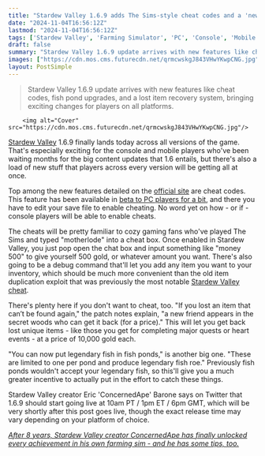 ```yaml
---
title: "Stardew Valley 1.6.9 adds The Sims-style cheat codes and a 'new friend' who can restore some of the game's rarest items 'for a price'"
date: "2024-11-04T16:56:12Z"
lastmod: "2024-11-04T16:56:12Z"
tags: ['Stardew Valley', 'Farming Simulator', 'PC', 'Console', 'Mobile', 'Game Update', 'Cheats', 'Multiplayer']
draft: false
summary: "Stardew Valley 1.6.9 update arrives with new features like cheat codes, fish pond upgrades, and a lost item recovery system, bringing exciting changes for players on all platforms."
images: ["https://cdn.mos.cms.futurecdn.net/qrmcwskgJ843VHwYKwpCNG.jpg"]
layout: PostSimple
---
```

> Stardew Valley 1.6.9 update arrives with new features like cheat codes, fish pond upgrades, and a lost item recovery system, bringing exciting changes for players on all platforms.


        <img alt="Cover" src="https://cdn.mos.cms.futurecdn.net/qrmcwskgJ843VHwYKwpCNG.jpg"/>
        
[Stardew Valley](https://www.gamesradar.com/stardew-valley-guide/) 1.6.9 finally lands today across all versions of the game. That's especially exciting for the console and mobile players who've been waiting months for the big content updates that 1.6 entails, but there's also a load of new stuff that players across every version will be getting all at once.

Top among the new features detailed on the [official site](https://www.stardewvalley.net/stardew-valley-1-6-9-changelog/) are cheat codes. This feature has been available in [beta to PC players for a bit](https://stardewvalleywiki.com/Multiplayer#Cheat_commands), and there you have to edit your save file to enable cheating. No word yet on how - or if - console players will be able to enable cheats.

The cheats will be pretty familiar to cozy gaming fans who've played The Sims and typed "motherlode" into a cheat box. Once enabled in Stardew Valley, you just pop open the chat box and input something like "money 500" to give yourself 500 gold, or whatever amount you want. There's also going to be a debug command that'll let you add any item you want to your inventory, which should be much more convenient than the old item duplication exploit that was previously the most notable [Stardew Valley cheat](https://www.gamesradar.com/stardew-valley-cheats/).

There's plenty here if you don't want to cheat, too. "If you lost an item that can’t be found again," the patch notes explain, "a new friend appears in the secret woods who can get it back (for a price)." This will let you get back lost unique items - like those you get for completing major quests or heart events - at a price of 10,000 gold each.

"You can now put legendary fish in fish ponds," is another big one. "These are limited to one per pond and produce legendary fish roe." Previously fish ponds wouldn't accept your legendary fish, so this'll give you a much greater incentive to actually put in the effort to catch these things.

Stardew Valley creator Eric 'ConcernedApe' Barone says on Twitter that 1.6.9 should start going live at 10am PT / 1pm ET / 6pm GMT, which will be very shortly after this post goes live, though the exact release time may vary depending on your platform of choice.

[<em>After 8 years, Stardew Valley creator ConcernedApe has finally unlocked every achievement in his own farming sim - and he has some tips, too.</em>](https://www.gamesradar.com/games/simulation/after-8-years-stardew-valley-creator-concernedape-has-finally-unlocked-every-achievement-in-his-own-farming-sim-and-he-has-some-tips-too/)
        